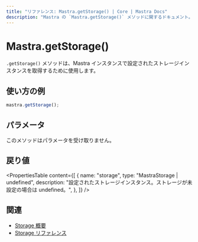 ```yaml
---
title: "リファレンス: Mastra.getStorage() | Core | Mastra Docs"
description: "Mastra の `Mastra.getStorage()` メソッドに関するドキュメント。設定済みのストレージインスタンスを取得します。"
---
```


# Mastra.getStorage()

`.getStorage()` メソッドは、Mastra インスタンスで設定されたストレージインスタンスを取得するために使用します。

## 使い方の例

```typescript copy
mastra.getStorage();
```


## パラメータ

このメソッドはパラメータを受け取りません。

## 戻り値

<PropertiesTable
  content={[
    {
      name: "storage",
      type: "MastraStorage | undefined",
      description: "設定されたストレージインスタンス。ストレージが未設定の場合は undefined。",
    },
  ]}
/>

## 関連

- [Storage 概要](../../docs/server-db/storage.mdx)
- [Storage リファレンス](../../reference/storage/libsql.mdx)